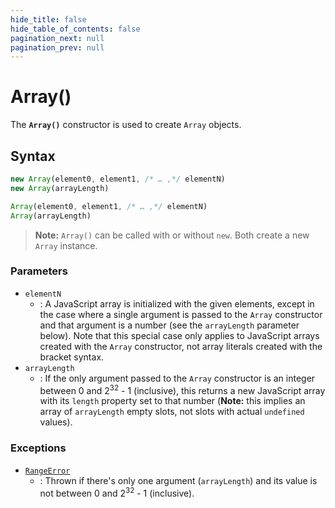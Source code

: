 ```yaml
---
hide_title: false
hide_table_of_contents: false
pagination_next: null
pagination_prev: null
---
```

# Array()

The **`Array()`** constructor is used to create `Array` objects.

## Syntax

```js
new Array(element0, element1, /* … ,*/ elementN)
new Array(arrayLength)

Array(element0, element1, /* … ,*/ elementN)
Array(arrayLength)
```

> **Note:** `Array()` can be called with or without `new`. Both create a new `Array` instance.

### Parameters

- `elementN`
  - : A JavaScript array is initialized with the given elements, except in the case where
    a single argument is passed to the `Array` constructor and that argument is
    a number (see the `arrayLength` parameter below). Note that this special case only
    applies to JavaScript arrays created with the `Array` constructor, not
    array literals created with the bracket syntax.
- `arrayLength`
  - : If the only argument passed to the `Array` constructor is an integer
    between 0 and 2<sup>32</sup> - 1 (inclusive), this returns a new JavaScript array with
    its `length` property set to that number (**Note:** this
    implies an array of `arrayLength` empty slots, not slots with actual
    `undefined` values).

### Exceptions

- [`RangeError`](../globals/RangeError/RangeError.md)
  - : Thrown if there's only one argument (`arrayLength`) and its value is not between 0 and 2<sup>32</sup> - 1 (inclusive).
